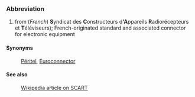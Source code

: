 ===Abbreviation===
# from (''French'') '''S'''yndicat des '''C'''onstructeurs d''''A'''ppareils '''R'''adiorécepteurs et '''T'''éléviseurs); French-originated standard and associated connector for electronic equipment

====Synonyms====
: [[Péritel]], [[Euroconnector]]

====See also====
: [[w:en:SCART|Wikipedia article on SCART]]